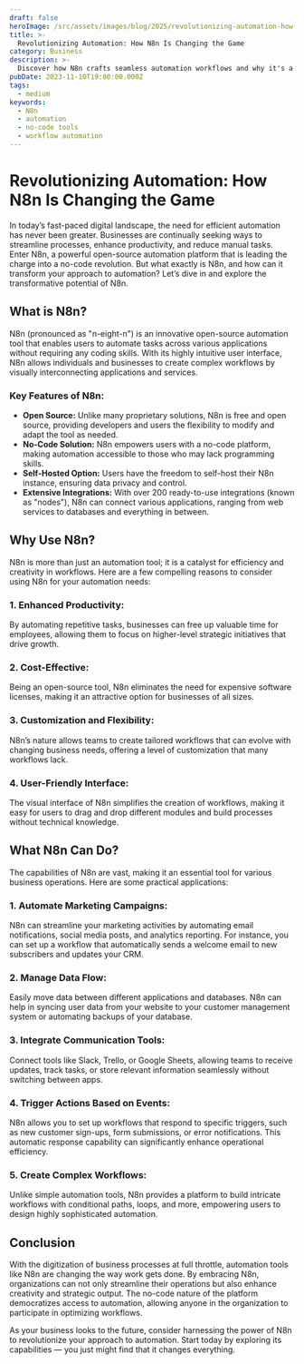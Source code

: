 ```yaml
---
draft: false
heroImage: /src/assets/images/blog/2025/revolutionizing-automation-how-n8n-is-changing-the-game.png
title: >-
  Revolutionizing Automation: How N8n Is Changing the Game
category: Business
description: >-
  Discover how N8n crafts seamless automation workflows and why it's a game changer for businesses. Unleash the power of no-code automation today!
pubDate: 2023-11-10T19:00:00.000Z
tags:
  - medium
keywords:
  - N8n
  - automation
  - no-code tools
  - workflow automation
---
```

# Revolutionizing Automation: How N8n Is Changing the Game

In today’s fast-paced digital landscape, the need for efficient automation has never been greater. Businesses are continually seeking ways to streamline processes, enhance productivity, and reduce manual tasks. Enter N8n, a powerful open-source automation platform that is leading the charge into a no-code revolution. But what exactly is N8n, and how can it transform your approach to automation? Let’s dive in and explore the transformative potential of N8n.

## What is N8n?

N8n (pronounced as "n-eight-n") is an innovative open-source automation tool that enables users to automate tasks across various applications without requiring any coding skills. With its highly intuitive user interface, N8n allows individuals and businesses to create complex workflows by visually interconnecting applications and services. 

### Key Features of N8n:
- **Open Source:** Unlike many proprietary solutions, N8n is free and open source, providing developers and users the flexibility to modify and adapt the tool as needed.
- **No-Code Solution:** N8n empowers users with a no-code platform, making automation accessible to those who may lack programming skills.
- **Self-Hosted Option:** Users have the freedom to self-host their N8n instance, ensuring data privacy and control.
- **Extensive Integrations:** With over 200 ready-to-use integrations (known as "nodes"), N8n can connect various applications, ranging from web services to databases and everything in between.

## Why Use N8n?

N8n is more than just an automation tool; it is a catalyst for efficiency and creativity in workflows. Here are a few compelling reasons to consider using N8n for your automation needs:

### 1. **Enhanced Productivity:**  
By automating repetitive tasks, businesses can free up valuable time for employees, allowing them to focus on higher-level strategic initiatives that drive growth.

### 2. **Cost-Effective:**  
Being an open-source tool, N8n eliminates the need for expensive software licenses, making it an attractive option for businesses of all sizes.

### 3. **Customization and Flexibility:**  
N8n’s nature allows teams to create tailored workflows that can evolve with changing business needs, offering a level of customization that many workflows lack.

### 4. **User-Friendly Interface:**  
The visual interface of N8n simplifies the creation of workflows, making it easy for users to drag and drop different modules and build processes without technical knowledge.

## What N8n Can Do?  

The capabilities of N8n are vast, making it an essential tool for various business operations. Here are some practical applications:

### 1. **Automate Marketing Campaigns:**  
N8n can streamline your marketing activities by automating email notifications, social media posts, and analytics reporting. For instance, you can set up a workflow that automatically sends a welcome email to new subscribers and updates your CRM.

### 2. **Manage Data Flow:**  
Easily move data between different applications and databases. N8n can help in syncing user data from your website to your customer management system or automating backups of your database.

### 3. **Integrate Communication Tools:**  
Connect tools like Slack, Trello, or Google Sheets, allowing teams to receive updates, track tasks, or store relevant information seamlessly without switching between apps.

### 4. **Trigger Actions Based on Events:**  
N8n allows you to set up workflows that respond to specific triggers, such as new customer sign-ups, form submissions, or error notifications. This automatic response capability can significantly enhance operational efficiency.

### 5. **Create Complex Workflows:**  
Unlike simple automation tools, N8n provides a platform to build intricate workflows with conditional paths, loops, and more, empowering users to design highly sophisticated automation.

## Conclusion

With the digitization of business processes at full throttle, automation tools like N8n are changing the way work gets done. By embracing N8n, organizations can not only streamline their operations but also enhance creativity and strategic output. The no-code nature of the platform democratizes access to automation, allowing anyone in the organization to participate in optimizing workflows.

As your business looks to the future, consider harnessing the power of N8n to revolutionize your approach to automation. Start today by exploring its capabilities — you just might find that it changes everything.


